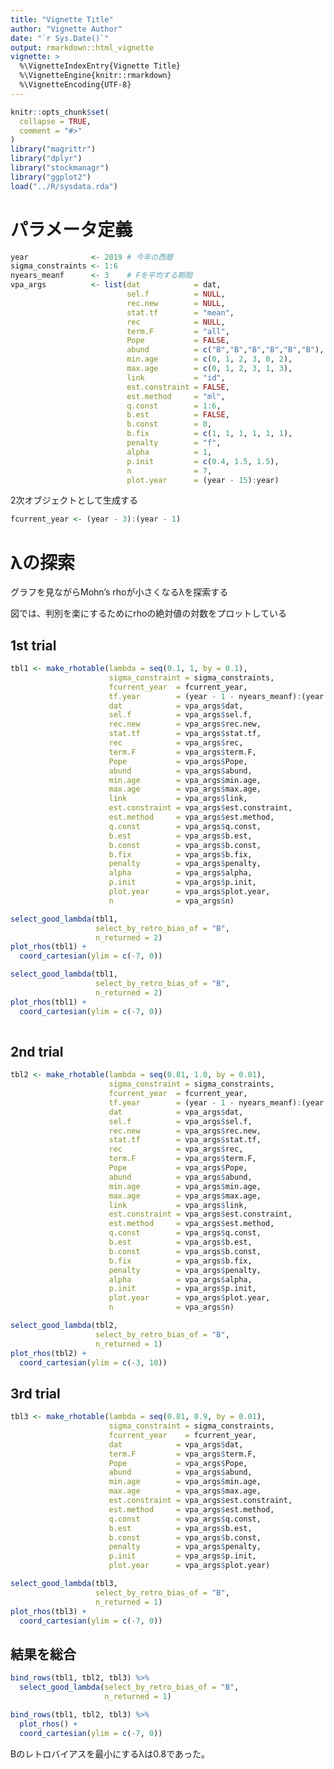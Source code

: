 ```yaml
---
title: "Vignette Title"
author: "Vignette Author"
date: "`r Sys.Date()`"
output: rmarkdown::html_vignette
vignette: >
  %\VignetteIndexEntry{Vignette Title}
  %\VignetteEngine{knitr::rmarkdown}
  %\VignetteEncoding{UTF-8}
---
```


```r
knitr::opts_chunk$set(
  collapse = TRUE,
  comment = "#>"
)
library("magrittr")
library("dplyr")
library("stockmanagr")
library("ggplot2")
load("../R/sysdata.rda")
```

# パラメータ定義
```r
year              <- 2019 # 今年の西暦
sigma_constraints <- 1:6
nyears_meanf      <- 3    # Fを平均する期間
vpa_args          <- list(dat            = dat,
                          sel.f          = NULL,
                          rec.new        = NULL,
                          stat.tf        = "mean",
                          rec            = NULL,
                          term.F         = "all",
                          Pope           = FALSE,
                          abund          = c("B","B","B","B","B","B"),
                          min.age        = c(0, 1, 2, 3, 0, 2),
                          max.age        = c(0, 1, 2, 3, 1, 3),
                          link           = "id",
                          est.constraint = FALSE,
                          est.method     = "ml",
                          q.const        = 1:6,
                          b.est          = FALSE,
                          b.const        = 0,
                          b.fix          = c(1, 1, 1, 1, 1, 1),
                          penalty        = "f",
                          alpha          = 1,
                          p.init         = c(0.4, 1.5, 1.5),
                          n              = 7,
                          plot.year      = (year - 15):year)
```

2次オブジェクトとして生成する

```r
fcurrent_year <- (year - 3):(year - 1)
```

# λの探索
グラフを見ながらMohn's rhoが小さくなるλを探索する

図では、判別を楽にするためにrhoの絶対値の対数をプロットしている

## 1st trial
```r
tbl1 <- make_rhotable(lambda = seq(0.1, 1, by = 0.1),
                      sigma_constraint = sigma_constraints,
                      fcurrent_year  = fcurrent_year,
                      tf.year        = (year - 1 - nyears_meanf):(year - 2),
                      dat            = vpa_args$dat,
                      sel.f          = vpa_args$sel.f,
                      rec.new        = vpa_args$rec.new,
                      stat.tf        = vpa_args$stat.tf,
                      rec            = vpa_args$rec,
                      term.F         = vpa_args$term.F,
                      Pope           = vpa_args$Pope,
                      abund          = vpa_args$abund,
                      min.age        = vpa_args$min.age,
                      max.age        = vpa_args$max.age,
                      link           = vpa_args$link,
                      est.constraint = vpa_args$est.constraint,
                      est.method     = vpa_args$est.method,
                      q.const        = vpa_args$q.const,
                      b.est          = vpa_args$b.est,
                      b.const        = vpa_args$b.const,
                      b.fix          = vpa_args$b.fix,
                      penalty        = vpa_args$penalty,
                      alpha          = vpa_args$alpha,
                      p.init         = vpa_args$p.init,
                      plot.year      = vpa_args$plot.year,
                      n              = vpa_args$n)

select_good_lambda(tbl1,
                   select_by_retro_bias_of = "B",
                   n_returned = 2)
plot_rhos(tbl1) +
  coord_cartesian(ylim = c(-7, 0))

```

```r
select_good_lambda(tbl1,
                   select_by_retro_bias_of = "B",
                   n_returned = 2)
plot_rhos(tbl1) +
  coord_cartesian(ylim = c(-7, 0))
  
```

## 2nd trial
```r

tbl2 <- make_rhotable(lambda = seq(0.81, 1.0, by = 0.01),
                      sigma_constraint = sigma_constraints,
                      fcurrent_year  = fcurrent_year,
                      tf.year        = (year - 1 - nyears_meanf):(year - 2),
                      dat            = vpa_args$dat,
                      sel.f          = vpa_args$sel.f,
                      rec.new        = vpa_args$rec.new,
                      stat.tf        = vpa_args$stat.tf,
                      rec            = vpa_args$rec,
                      term.F         = vpa_args$term.F,
                      Pope           = vpa_args$Pope,
                      abund          = vpa_args$abund,
                      min.age        = vpa_args$min.age,
                      max.age        = vpa_args$max.age,
                      link           = vpa_args$link,
                      est.constraint = vpa_args$est.constraint,
                      est.method     = vpa_args$est.method,
                      q.const        = vpa_args$q.const,
                      b.est          = vpa_args$b.est,
                      b.const        = vpa_args$b.const,
                      b.fix          = vpa_args$b.fix,
                      penalty        = vpa_args$penalty,
                      alpha          = vpa_args$alpha,
                      p.init         = vpa_args$p.init,
                      plot.year      = vpa_args$plot.year,
                      n              = vpa_args$n)
```

```r
select_good_lambda(tbl2,
                   select_by_retro_bias_of = "B",
                   n_returned = 1)
plot_rhos(tbl2) +
  coord_cartesian(ylim = c(-3, 10))
```

## 3rd trial
```r

tbl3 <- make_rhotable(lambda = seq(0.81, 0.9, by = 0.01),
                      sigma_constraint = sigma_constraints,
                      fcurrent_year    = fcurrent_year,
                      dat            = vpa_args$dat,
                      term.F         = vpa_args$term.F,
                      Pope           = vpa_args$Pope,
                      abund          = vpa_args$abund,
                      min.age        = vpa_args$min.age,
                      max.age        = vpa_args$max.age,
                      est.constraint = vpa_args$est.constraint,
                      est.method     = vpa_args$est.method,
                      q.const        = vpa_args$q.const,
                      b.est          = vpa_args$b.est,
                      b.const        = vpa_args$b.const,
                      penalty        = vpa_args$penalty,
                      p.init         = vpa_args$p.init,
                      plot.year      = vpa_args$plot.year)

```

```r
select_good_lambda(tbl3,
                   select_by_retro_bias_of = "B",
                   n_returned = 1)
plot_rhos(tbl3) +
  coord_cartesian(ylim = c(-7, 0))
```

## 結果を総合

```r
bind_rows(tbl1, tbl2, tbl3) %>%
  select_good_lambda(select_by_retro_bias_of = "B",
                     n_returned = 1)

bind_rows(tbl1, tbl2, tbl3) %>%
  plot_rhos() +
  coord_cartesian(ylim = c(-7, 0))
```

Bのレトロバイアスを最小にするλは0.8であった。
